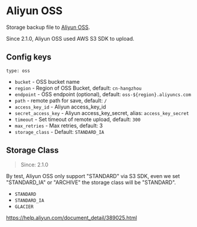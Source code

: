 # Aliyun OSS

Storage backup file to [Aliyun OSS](https://www.aliyun.com/product/oss).

Since 2.1.0, Aliyun OSS used AWS S3 SDK to upload.

## Config keys

`type: oss`

- `bucket` - OSS bucket name
- `region` - Region of OSS Bucket, default: `cn-hangzhou`
- `endpoint` - OSS endpoint (optional), default: `oss-${region}.aliyuncs.com`
- `path` - remote path for save, default: `/`
- `access_key_id` - Aliyun access_key_id
- `secret_access_key` - Aliyun access_key_secret, alias: `access_key_secret`
- `timeout` - Set timeout of remote upload, default: `300`
- `max_retries` - Max retries, default: 3
- `storage_class` - Default: `STANDARD_IA`

## Storage Class

> Since: 2.1.0

By test, Aliyun OSS only support "STANDARD" via S3 SDK, even we set "STANDARD_IA" or "ARCHIVE" the storage class will be "STANDARD".

- `STANDARD`
- `STANDARD_IA`
- `GLACIER`

https://help.aliyun.com/document_detail/389025.html
